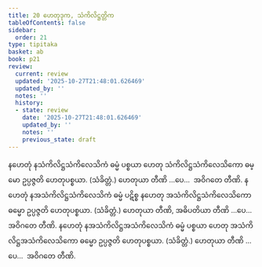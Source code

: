 ```yaml
---
title: 20 ဟေတုဒုက, သံကိလိဋ္ဌတ္တိက
tableOfContents: false
sidebar:
  order: 21
type: tipitaka
basket: ab
book: p21
review:
  current: review
  updated: '2025-10-27T21:48:01.626469'
  updated_by: ''
  notes: ''
  history:
  - state: review
    date: '2025-10-27T21:48:01.626469'
    updated_by: ''
    notes: ''
    previous_state: draft
---
```



<ReviewStatus review={frontmatter.review} showDetails={true} />

<HypothesisAnnotation frontmatter={frontmatter} />

<DynamicBreadcrumb />

<Division number="65" book="p21" e="ch" v="40" p="360">

<Paragraph number="154" book="p21">
နဟေတုံ နသံကိလိဋ္ဌသံကိလေသိကံ ဓမ္မံ ပစ္စယာ ဟေတု သံကိလိဋ္ဌသံကိလေသိကော ဓမ္မော ဥပ္ပဇ္ဇတိ ဟေတုပစ္စယာ. (သံခိတ္တံ.) ဟေတုယာ တီဏိ …ပေ…  အဝိဂတေ တီဏိ.
</Paragraph>

<Paragraph number="155" book="p21">
နဟေတုံ နအသံကိလိဋ္ဌသံကိလေသိကံ ဓမ္မံ ပဋိစ္စ နဟေတု အသံကိလိဋ္ဌသံကိလေသိကော ဓမ္မော ဥပ္ပဇ္ဇတိ ဟေတုပစ္စယာ. (သံခိတ္တံ.) ဟေတုယာ တီဏိ, အဓိပတိယာ တီဏိ …ပေ…  အဝိဂတေ တီဏိ.
</Paragraph>

<Paragraph number="156" book="p21">
နဟေတုံ နအသံကိလိဋ္ဌအသံကိလေသိကံ ဓမ္မံ ပစ္စယာ ဟေတု အသံကိလိဋ္ဌအသံကိလေသိကော ဓမ္မော ဥပ္ပဇ္ဇတိ ဟေတုပစ္စယာ. (သံခိတ္တံ.) ဟေတုယာ တီဏိ …ပေ…  အဝိဂတေ တီဏိ.
</Paragraph>
</Division>